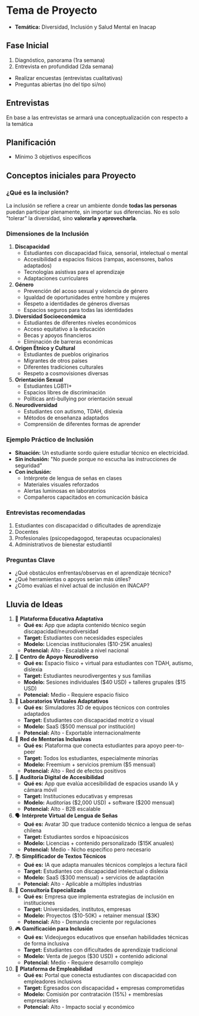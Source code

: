 
# Tema de Proyecto

- **Temática:** <ExternalLink href="/inacap/fvie01/docs/tema_proyecto.pdf">Diversidad, Inclusión y Salud Mental en Inacap</ExternalLink>


## Fase Inicial

1. Diagnóstico, panorama (1ra semana)
2. Entrevista en profundidad (2da semana)

- Realizar encuestas (entrevistas cualitativas)
- Preguntas abiertas (no del tipo si/no)

## Entrevistas
En base a las entrevistas se armará una conceptualización con respecto a la temática

## Planificación
- Mínimo 3 objetivos específicos
 

## Conceptos iniciales para Proyecto

### ¿Qué es la inclusión?
La inclusión se refiere a crear un ambiente donde **todas las personas** puedan participar plenamente, sin importar sus diferencias. No es solo "tolerar" la diversidad, sino **valorarla y aprovecharla**.

### Dimensiones de la Inclusión

1. **Discapacidad**
    - Estudiantes con discapacidad física, sensorial, intelectual o mental
    - Accesibilidad a espacios físicos (rampas, ascensores, baños adaptados)
    - Tecnologías asistivas para el aprendizaje
    - Adaptaciones curriculares
2. **Género**
    - Prevención del acoso sexual y violencia de género
    - Igualdad de oportunidades entre hombre y mujeres
    - Respeto a identidades de géneros diversas
    - Espacios seguros para todas las identidades
3. **Diversidad Socioeconómica**
    - Estudiantes de diferentes niveles económicos
    - Acceso equitativo a la educación
    - Becas y apoyos financieros
    - Eliminación de barreras económicas
4. **Origen Étnico y Cultural**
    - Estudiantes de pueblos originarios
    - Migrantes de otros países
    - Diferentes tradiciones culturales
    - Respeto a cosmovisiones diversas
5. **Orientación Sexual**
    - Estudiantes LGBTI+
    - Espacios libres de discriminación
    - Políticas anti-bullying por orientación sexual
6. **Neurodiversidad**
    - Estudiantes con autismo, TDAH, dislexia
    - Métodos de enseñanza adaptados
    - Comprensión de diferentes formas de aprender

### Ejemplo Práctico de Inclusión

- **Situación:** Un estudiante sordo quiere estudiar técnico en electricidad.
- **Sin inclusión:** "No puede porque no escucha las instrucciones de seguridad"
- **Con inclusión:**
    - Intérprete de lengua de señas en clases
    - Materiales visuales reforzados
    - Alertas luminosas en laboratorios
    - Compañeros capacitados en comunicación básica

### Entrevistas recomendadas

1. Estudiantes con discapacidad o dificultades de aprendizaje
2. Docentes
3. Profesionales (psicopedagogod, terapeutas ocupacionales)
4. Administrativos de bienestar estudiantil

### Preguntas Clave

- ¿Qué obstáculos enfrentas/observas en el aprendizaje técnico?
- ¿Qué herramientas o apoyos serían más útiles?
- ¿Cómo evalúas el nivel actual de inclusión en INACAP?

## Lluvia de Ideas

1. 📱 **Plataforma Educativa Adaptativa**
    - **Qué es:** App que adapta contenido técnico según discapacidad/neurodiversidad
    - **Target:** Estudiantes con necesidades especiales
    - **Modelo:** Licencias institucionales (\$10-25K anuales)
    - **Potencial:** Alto - Escalable a nivel nacional
2. 🧠 **Centro de Apoyo Neurodiverso**
    - **Qué es:** Espacio físico + virtual para estudiantes con TDAH, autismo, dislexia
    - **Target:** Estudiantes neurodivergentes y sus familias
    - **Modelo:** Sesiones individuales (\$40 USD) + talleres grupales (\$15 USD)
    - **Potencial:** Medio - Requiere espacio físico
3. 🔧 **Laboratorios Virtuales Adaptativos**
    - **Qué es:** Simuladores 3D de equipos técnicos con controles adaptados
    - **Target:** Estudiantes con discapacidad motriz o visual
    - **Modelo:** SaaS (\$500 mensual por institución)
    - **Potencial:** Alto - Exportable internacionalmente
4. 👥 **Red de Mentorías Inclusivas**
    - **Qué es:** Plataforma que conecta estudiantes para apoyo peer-to-peer
    - **Target:** Todos los estudiantes, especialmente minorías
    - **Modelo:** Freemium + servicios premium (\$5 mensual)
    - **Potencial:** Alto - Red de efectos positivos
5. 🎯 **Auditoría Digital de Accesibilidad**
    - **Qué es:** App que evalúa accesibilidad de espacios usando IA y cámara móvil
    - **Target:** Instituciones educativas y empresas
    - **Modelo:** Auditorías (\$2,000 USD) + software (\$200 mensual)
    - **Potencial:** Alto - B2B escalable
6. 🗣️ **Intérprete Virtual de Lengua de Señas**
    - **Qué es:** Avatar 3D que traduce contenido técnico a lengua de señas chilena
    - **Target:** Estudiantes sordos e hipoacúsicos
    - **Modelo:** Licencias + contenido personalizado (\$15K anuales)
    - **Potencial:** Medio - Nicho específico pero necesario
7. 📚 **Simplificador de Textos Técnicos**
    - **Qué es:** IA que adapta manuales técnicos complejos a lectura fácil
    - **Target:** Estudiantes con discapacidad intelectual o dislexia
    - **Modelo:** SaaS (\$300 mensual) + servicios de adaptación
    - **Potencial:** Alto - Aplicable a múltiples industrias
8. 🏢 **Consultoría Especializada**
    - **Qué es:** Empresa que implementa estrategias de inclusión en instituciones
    - **Target:** Universidades, institutos, empresas
    - **Modelo:** Proyectos (\$10-50K) + retainer mensual (\$3K)
    - **Potencial:** Alto - Demanda creciente por regulaciones
9. 🎮 **Gamificación para Inclusión**
    - **Qué es:** Videojuegos educativos que enseñan habilidades técnicas de forma inclusiva
    - **Target:** Estudiantes con dificultades de aprendizaje tradicional
    - **Modelo:** Venta de juegos (\$30 USD) + contenido adicional
    - **Potencial:** Medio - Requiere desarrollo complejo
10. 🚀 **Plataforma de Empleabilidad**
    - **Qué es:** Portal que conecta estudiantes con discapacidad con empleadores inclusivos
    - **Target:** Egresados con discapacidad + empresas comprometidas
    - **Modelo:** Comisión por contratación (15%) + membresías empresariales
    - **Potencial:** Alto - Impacto social y económico